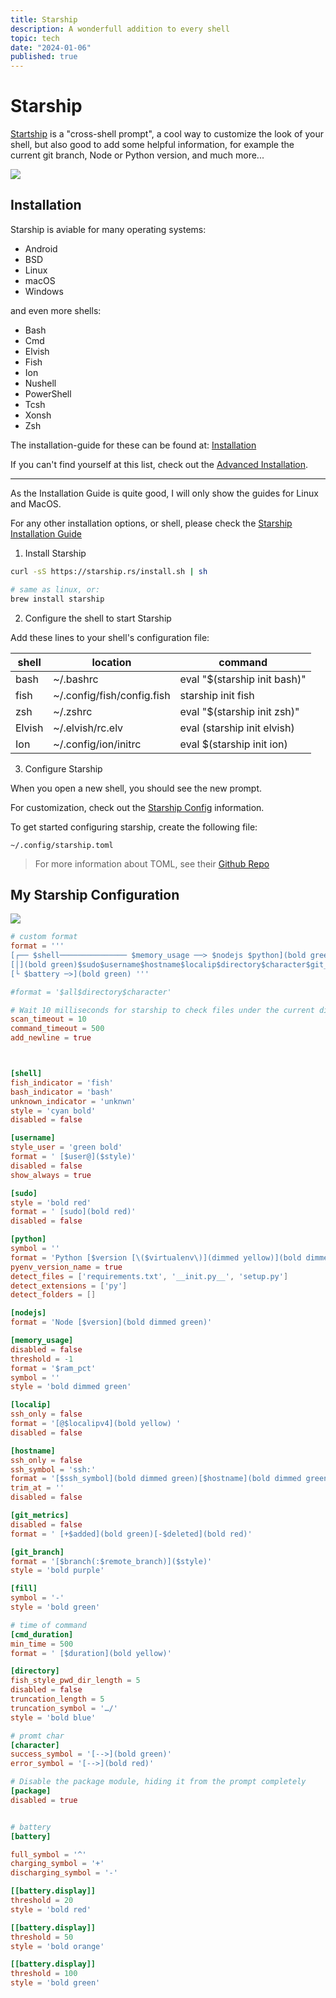 ```yaml
---
title: Starship
description: A wonderfull addition to every shell
topic: tech
date: "2024-01-06"
published: true
---
```


# Starship

[Startship](https://starship.rs/) is a "cross-shell prompt", a cool way to customize the look of your shell, 
but also good to add some helpful information, for example the current git branch, Node or Python version, and much more...

![](/blog-images/starship-shell.png)

## Installation

Starship is aviable for many operating systems:

- Android
- BSD
- Linux
- macOS
- Windows

and even more shells:

- Bash
- Cmd
- Elvish
- Fish
- Ion
- Nushell
- PowerShell
- Tcsh
- Xonsh
- Zsh

The installation-guide for these can be found at: 
[Installation](https://starship.rs/guide/#%F0%9F%9A%80-installation)

If you can't find yourself at this list, check out the [Advanced Installation](https://starship.rs/installing/#advanced-installation).

---

As the Installation Guide is quite good, I will only show the guides for Linux and MacOS.

For any other installation options, or shell, please check the [Starship Installation Guide](https://starship.rs/guide/#%F0%9F%9A%80-installation)

1. Install Starship

```bash title="Linux"
curl -sS https://starship.rs/install.sh | sh
```

```zsh title="MacOS"
# same as linux, or:
brew install starship
```

2. Configure the shell to start Starship

Add these lines to your shell's configuration file:

| shell | location                   | command |
|-------|----------------------------|---------|
| bash  | ~/.bashrc                  | eval "$(starship init bash)" |
| fish  | ~/.config/fish/config.fish | starship init fish | source |
| zsh   | ~/.zshrc                   | eval "$(starship init zsh)" |
| Elvish| ~/.elvish/rc.elv           | eval (starship init elvish) |
| Ion   | ~/.config/ion/initrc       | eval $(starship init ion) |

3. Configure Starship

When you open a new shell, you should see the new prompt.

For customization, check out the [Starship Config](https://starship.rs/config/) information.

To get started configuring starship, create the following file: 

`~/.config/starship.toml`

> For more information about TOML, see their [Github Repo](https://github.com/toml-lang/toml)

## My Starship Configuration

![](/blog-images/starship-my-shell.png)

```toml title="~/.config/starship.toml"
# custom format
format = '''
[┌── $shell─────────────── $memory_usage ──> $nodejs $python](bold green)
[│](bold green)$sudo$username$hostname$localip$directory$character$git_branch$git_metrics$cmd_duration
[└ $battery ─>](bold green) '''

#format = '$all$directory$character'

# Wait 10 milliseconds for starship to check files under the current directory.
scan_timeout = 10
command_timeout = 500
add_newline = true



[shell]
fish_indicator = 'fish'
bash_indicator = 'bash'
unknown_indicator = 'unknwn'
style = 'cyan bold'
disabled = false

[username]
style_user = 'green bold'
format = ' [$user@]($style)'
disabled = false
show_always = true

[sudo]
style = 'bold red'
format = ' [sudo](bold red)'
disabled = false

[python]
symbol = ''
format = 'Python [$version [\($virtualenv\)](dimmed yellow)](bold dimmed green)'
pyenv_version_name = true
detect_files = ['requirements.txt', '__init.py__', 'setup.py']
detect_extensions = ['py']
detect_folders = []

[nodejs]
format = 'Node [$version](bold dimmed green)'

[memory_usage]
disabled = false
threshold = -1
format = '$ram_pct'
symbol = ''
style = 'bold dimmed green'

[localip]
ssh_only = false
format = '[@$localipv4](bold yellow) '
disabled = false

[hostname]
ssh_only = false
ssh_symbol = 'ssh:'
format = '[$ssh_symbol](bold dimmed green)[$hostname](bold dimmed green)'
trim_at = ''
disabled = false

[git_metrics]
disabled = false
format = ' [+$added](bold green)[-$deleted](bold red)'

[git_branch]
format = '[$branch(:$remote_branch)]($style)'
style = 'bold purple'

[fill]
symbol = '-'
style = 'bold green'

# time of command
[cmd_duration]
min_time = 500
format = ' [$duration](bold yellow)'

[directory]
fish_style_pwd_dir_length = 5
disabled = false
truncation_length = 5
truncation_symbol = '…/'
style = 'bold blue'

# promt char
[character]
success_symbol = '[-->](bold green)'
error_symbol = '[-->](bold red)'

# Disable the package module, hiding it from the prompt completely
[package]
disabled = true


# battery
[battery]

full_symbol = '^'
charging_symbol = '+'
discharging_symbol = '-'

[[battery.display]]
threshold = 20
style = 'bold red'

[[battery.display]]
threshold = 50
style = 'bold orange'

[[battery.display]]
threshold = 100
style = 'bold green'
```